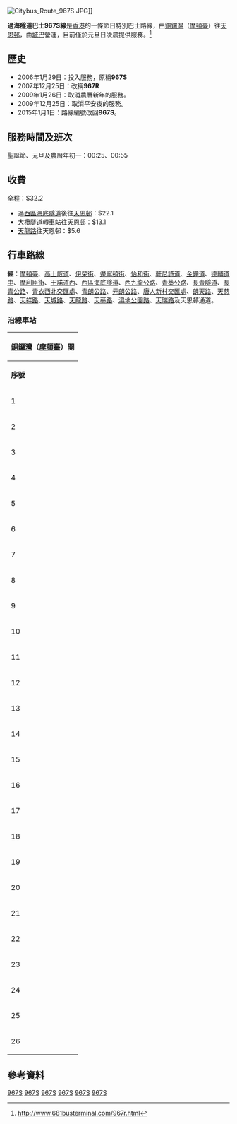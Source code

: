 {{公共汽車路線基礎資訊
| 代表圖像= Citybus Route 967R.JPG
| 路線名稱=過海隧道巴士967S線
| 經營者=城巴
| 起點站=[[銅鑼灣|銅鑼灣]]（[[摩頓臺|摩頓臺]]）
| 途經地點=[[西區海底隧道|西區海底隧道]]、[[西九龍公路|西九龍公路]]、[[青葵公路|青葵公路]]、[[長青隧道|長青隧道]]、[[長青公路|長青公路]]、[[汀九橋|汀九橋]]、[[大欖隧道|大欖隧道]]、[[青朗公路|青朗公路]]、[[元朗公路|元朗公路]]、[[天水圍|天水圍]]北
| 終點站=[[天恩邨|天恩邨]]
| 服務時間=[[聖誕節|聖誕節]]及[[元旦|元旦]]：<BR>00:20-00:40<BR>[[農曆新年|農曆年初一]]：<BR>00:25
| 班次頻率=有固定班次
| 服務時間以外替代路線=[[過海隧道巴士967線|967]]<BR>[[過海隧道巴士967X線|967X]]
| 路線用車=歐盟五型或以上雙層巴士
| 全程收費=$32.2
| 分段收費站點=見下
| 主要競爭交通=[[港鐵|港鐵]]
}}

[[File:Citybus_Route_967S.JPG|thumb]]]]

'''過海隧道巴士967S線'''是[[香港|香港]]的一條節日特別巴士路線，由[[銅鑼灣|銅鑼灣]]（[[摩頓臺|摩頓臺]]）往[[天恩邨|天恩邨]]，由[[城巴|城巴]]營運，目前僅於元旦日凌晨提供服務。<ref>http://www.681busterminal.com/967r.html</ref>

==歷史==
*2006年1月29日：投入服務，原稱'''967S'''
*2007年12月25日：改稱'''967R'''
*2009年1月26日：取消農曆新年的服務。
*2009年12月25日：取消平安夜的服務。
*2015年1月1日：路線編號改回'''967S'''。

==服務時間及班次==
聖誕節、元旦及農曆年初一：00:25、00:55

==收費==
全程：$32.2
*過[[西區海底隧道|西區海底隧道]]後往[[天恩邨|天恩邨]]：$22.1
*[[大欖隧道|大欖隧道]]轉車站往天恩邨：$13.1
*[[天龍路|天龍路]]往天恩邨：$5.6

==行車路線==
'''經'''：[[摩頓臺|摩頓臺]]、[[高士威道|高士威道]]、[[伊榮街|伊榮街]]、[[邊寧頓街|邊寧頓街]]、[[怡和街|怡和街]]、[[軒尼詩道|軒尼詩道]]、[[金鐘道|金鐘道]]、[[德輔道中|德輔道中]]、[[摩利臣街|摩利臣街]]、[[干諾道西|干諾道西]]、[[西區海底隧道|西區海底隧道]]、[[西九龍公路|西九龍公路]]、[[青葵公路|青葵公路]]、[[長青隧道|長青隧道]]、[[長青公路|長青公路]]、[[青衣西北交匯處|青衣西北交匯處]]、[[青朗公路|青朗公路]]、[[元朗公路|元朗公路]]、[[唐人新村交匯處|唐人新村交匯處]]、[[朗天路|朗天路]]、[[天慈路|天慈路]]、[[天祥路_(香港)|天祥路]]、[[天城路_(香港)|天城路]]、[[天龍路|天龍路]]、[[天葵路|天葵路]]、[[濕地公園路|濕地公園路]]、[[天瑞路|天瑞路]]及天恩邨通道。

===沿線車站===
{|class="wikitable" style="text-align: center"
!colspan=3|[[銅鑼灣|銅鑼灣]]（[[摩頓臺|摩頓臺]]）開
|-
!'''序號'''!!'''車站名稱'''!!'''位置'''
|-
|1||[[銅鑼灣|銅鑼灣]]（[[摩頓臺|摩頓臺]]）||[[銅鑼灣（摩頓台）巴士總站|銅鑼灣（摩頓台）巴士總站]]
|-
|2||colspan=2|[[怡和街|怡和街]]
|-
|3||[[堅拿道東|堅拿道東]]||rowspan=5|[[軒尼詩道|軒尼詩道]]
|-
|4||[[天樂里|天樂里]]
|-
|5||[[廣生行大廈|廣生行大廈]]
|-
|6||[[菲林明道|菲林明道]]
|-
|7||[[盧押道|盧押道]]
|-
|8||[[太古廣場|太古廣場]]||rowspan=2|[[金鐘道|金鐘道]]
|-
|9||[[中銀大廈_(香港)|中銀大廈]]
|-
|10||[[香港滙豐總行大廈|匯豐總行大廈]]||rowspan=5|[[德輔道中|德輔道中]]
|-
|11||[[利源東街|利源東街]]
|-
|12||[[中環街市|中環街市]]
|-
|13||[[永吉街|永吉街]]
|-
|14||[[文華里|文華里]]
|-
|15||[[皇后街|皇后街]]||[[干諾道西|干諾道西]]
{{Routemapbreak|colspan=5|{{SR|3}} [[西區海底隧道|西區海底隧道]]}}
|-
|16||[[西區海底隧道|西區海底隧道]]收費廣場||西區海底隧道
{{Routemapbreak|colspan=5|{{SR|3}} [[西九龍公路|西九龍公路]]至[[大欖隧道|大欖隧道]]}}
|-
|17||[[大欖隧道收費廣場|大欖隧道收費廣場]]||[[大欖隧道|大欖隧道]]
{{Routemapbreak|colspan=5|{{SR|3}} [[青朗公路|青朗公路]]、{{SR|9}} [[元朗公路|元朗公路]]}}
|-
|18||[[嘉湖山莊#景湖居（第7期）|景湖居]]||[[天龍路|天龍路]]
|-
|19||[[嘉湖山莊#麗湖居（第5期）|麗湖居]]||rowspan="3"|[[天葵路|天葵路]]
|-
|20||[[天晴邨|天晴邨]]晴雲樓
|-
|21||[[慧景軒|慧景軒]]
|-
|22||[[香港濕地公園|香港濕地公園]]||[[濕地公園路|濕地公園路]]
|-
|23||[[天逸邨|天逸邨]]逸潭樓||[[天瑞路|天瑞路]]
|-
|24||天逸邨逸洋樓||[[天秀路|天秀路]]
|-
|25||[[天頌苑|天頌苑]]||[[香港天水圍街道列表|天華路]]
|-
|26||[[天恩邨|天恩邨]]||[[天恩邨公共運輸交匯處|天恩邨公共運輸交匯處]]
|}

==參考資料==
<references />

{{元朗區巴士路線列表}}
{{灣仔區巴士路線列表}}
{{西區海底隧道巴士路線|967S}}
{{節日巴士路線列表}}
[[Category:過海隧道特別巴士路線|967S]]
[[Category:過海隧道巴士路線|967S]]
[[Category:城巴及新世界第一巴士特別巴士路線|967S]]
[[Category:城巴及新世界第一巴士路線|967S]]
[[Category:元朗區巴士路線|967S]]
[[Category:灣仔區巴士路線|967S]]